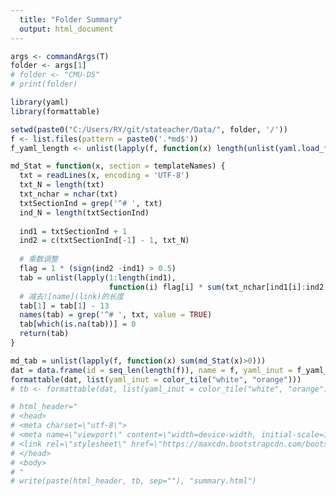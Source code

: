 ```yaml
---
  title: "Folder Summary"
  output: html_document
---
```


```r
args <- commandArgs(T)
folder <- args[1]
# folder <- "CMU-DS"
# print(folder)

library(yaml)
library(formattable)

setwd(paste0("C:/Users/RY/git/stateacher/Data/", folder, '/'))
f <- list.files(pattern = paste0('.*md$'))
f_yaml_length <- unlist(lapply(f, function(x) length(unlist(yaml.load_file(x)))))

md_Stat = function(x, section = templateNames) {
  txt = readLines(x, encoding = 'UTF-8')
  txt_N = length(txt)
  txt_nchar = nchar(txt)
  txtSectionInd = grep('^# ', txt)
  ind_N = length(txtSectionInd)
  
  ind1 = txtSectionInd + 1
  ind2 = c(txtSectionInd[-1] - 1, txt_N)
  
  # 乘数调整
  flag = 1 * (sign(ind2 -ind1) > 0.5)   
  tab = unlist(lapply(1:length(ind1), 
                      function(i) flag[i] * sum(txt_nchar[ind1[i]:ind2[i]])))
  # 减去![name](link)的长度
  tab[1] = tab[1] - 13
  names(tab) = grep('^# ', txt, value = TRUE)
  tab[which(is.na(tab))] = 0
  return(tab)
}

md_tab = unlist(lapply(f, function(x) sum(md_Stat(x)>0)))
dat = data.frame(id = seq_len(length(f)), name = f, yaml_inut = f_yaml_length, md_input = md_tab)
formattable(dat, list(yaml_inut = color_tile("white", "orange")))
# tb <- formattable(dat, list(yaml_inut = color_tile("white", "orange")))

# html_header="
# <head>
# <meta charset=\"utf-8\">
# <meta name=\"viewport\" content=\"width=device-width, initial-scale=1\">
# <link rel=\"stylesheet\" href=\"https://maxcdn.bootstrapcdn.com/bootstrap/3.3.7/css/bootstrap.min.css\">
# </head>
# <body>
# "
# write(paste(html_header, tb, sep=""), "summary.html")
```

